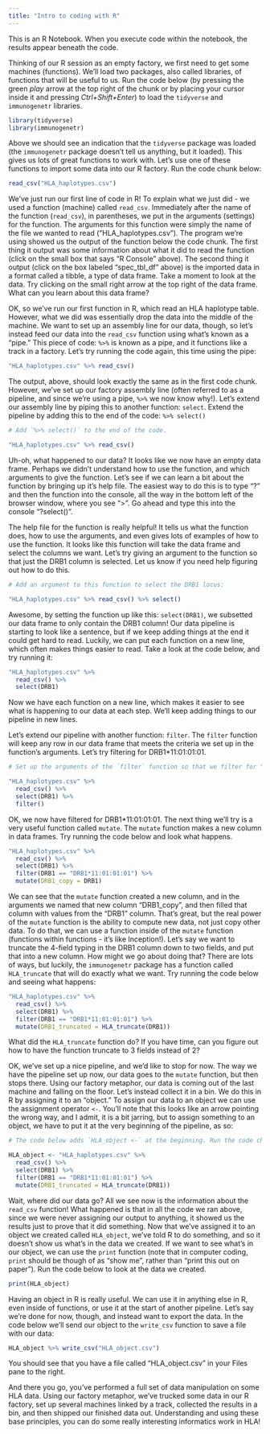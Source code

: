 ```yaml
---
title: "Intro to coding with R"
---
```


This is an R Notebook. When you execute code within the notebook, the results appear beneath the code.

Thinking of our R session as an empty factory, we first need to get some machines (functions). We'll load two packages, also called libraries, of functions that will be useful to us. Run the code below (by pressing the green *play* arrow at the top right of the chunk or by placing your cursor inside it and pressing *Ctrl+Shift+Enter*) to load the `tidyverse` and `immunogenetr` libraries.

```r
library(tidyverse)
library(immunogenetr)
```
Above we should see an indication that the `tidyverse` package was loaded (the `immunogenetr` package doesn't tell us anything, but it loaded). This gives us lots of great functions to work with. Let's use one of these functions to import some data into our R factory. Run the code chunk below:

```r
read_csv("HLA_haplotypes.csv")
```

We've just run our first line of code in R! To explain what we just did - we used a function (machine) called `read_csv`. Immediately after the name of the function (`read_csv`), in parentheses, we put in the arguments (settings) for the function. The arguments for this function were simply the name of the file we wanted to read ("HLA_haplotypes.csv"). The program we're using showed us the output of the function below the code chunk. The first thing it output was some information about what it did to read the function (click on the small box that says "R Console" above). The second thing it output (click on the box labeled "spec_tbl_df" above) is the imported data in a format called a tibble, a type of data frame. Take a moment to look at the data. Try clicking on the small right arrow at the top right of the data frame. What can you learn about this data frame?



OK, so we've run our first function in R, which read an HLA haplotype table. However, what we did was essentially drop the data into the middle of the machine. We want to set up an assembly line for our data, though, so let's instead feed our data into the `read_csv` function using what's known as a "pipe." This piece of code: ` %>% ` is known as a pipe, and it functions like a track in a factory. Let's try running the code again, this time using the pipe:

```r
"HLA_haplotypes.csv" %>% read_csv()
```

The output, above, should look exactly the same as in the first code chunk. However, we've set up our factory assembly line (often referred to as a pipeline, and since we're using a pipe, ` %>% ` we now know why!). Let's extend our assembly line by piping this to another function: `select`. Extend the pipeline by adding this to the end of the code: `%>% select()`

```r
# Add `%>% select()` to the end of the code.

"HLA_haplotypes.csv" %>% read_csv()
```

Uh-oh, what happened to our data? It looks like we now have an empty data frame. Perhaps we didn't understand how to use the function, and which arguments to give the function. Let's see if we can learn a bit about the function by bringing up it's help file. The easiest way to do this is to type "?" and then the function into the console,  all the way in the bottom left of the browser window, where you see ">". Go ahead and type this into the console "?select()".


The help file for the function is really helpful! It tells us what the function does, how to use the arguments, and even gives lots of examples of how to use the function. It looks like this function will take the data frame and select the columns we want. Let's try giving an argument to the function so that just the DRB1 column is selected. Let us know if you need help figuring out how to do this.

```r
# Add an argument to this function to select the DRB1 locus:

"HLA_haplotypes.csv" %>% read_csv() %>% select()
```

Awesome, by setting the function up like this: `select(DRB1)`, we subsetted our data frame to only contain the DRB1 column! Our data pipeline is starting to look like a sentence, but if we keep adding things at the end it could get hard to read. Luckily, we can put each function on a new line, which often makes things easier to read. Take a look at the code below, and try running it:

```r
"HLA_haplotypes.csv" %>% 
  read_csv() %>% 
  select(DRB1)
```

Now we have each function on a new line, which makes it easier to see what is happening to our data at each step. We'll keep adding things to our pipeline in new lines.

Let's extend our pipeline with another function: `filter`. The `filter` function will keep any row in our data frame that meets the criteria we set up in the function's arguments. Let's try filtering for DRB1*11:01:01:01.

```r
# Set up the arguments of the `filter` function so that we filter for "DRB1*11:01:01:01". Here's a hint: in R, saying something equals something else requires two equal signs (==), and make sure you put "DRB1*11:01:01:01" in quotes. Otherwise, you can also look up the help file for the `filter` function! 

"HLA_haplotypes.csv" %>% 
  read_csv() %>% 
  select(DRB1) %>% 
  filter()
```

OK, we now have filtered for DRB1*11:01:01:01. The next thing we'll try is a very useful function called `mutate`. The `mutate` function makes a new column in data frames. Try running the code below and look what happens.

```r
"HLA_haplotypes.csv" %>% 
  read_csv() %>% 
  select(DRB1) %>% 
  filter(DRB1 == "DRB1*11:01:01:01") %>% 
  mutate(DRB1_copy = DRB1)
```

We can see that the `mutate` function created a new column, and in the arguments we named that new column "DRB1_copy", and then filled that column with values from the "DRB1" column. That's great, but the real power of the `mutate` function is the ability to compute new data, not just copy other data. To do that, we can use a function inside of the `mutate` function (functions within functions - it's like Inception!). Let's say we want to truncate the 4-field typing in the DRB1 column down to two fields, and put that into a new column. How might we go about doing that? There are lots of ways, but luckily, the `immunogenetr` package has a function called `HLA_truncate` that will do exactly what we want. Try running the code below and seeing what happens:

```r
"HLA_haplotypes.csv" %>% 
  read_csv() %>% 
  select(DRB1) %>% 
  filter(DRB1 == "DRB1*11:01:01:01") %>% 
  mutate(DRB1_truncated = HLA_truncate(DRB1))
```

What did the `HLA_truncate` function do? If you have time, can you figure out how to have the function truncate to 3 fields instead of 2?

OK, we've set up a nice pipeline, and we'd like to stop for now. The way we have the pipeline set up now, our data goes to the `mutate` function, but then stops there. Using our factory metaphor, our data is coming out of the last machine and falling on the floor. Let's instead collect it in a bin. We do this in R by assigning it to an "object." To assign our data to an object we can use the assignment operator `<-`. You'll note that this looks like an arrow pointing the wrong way, and I admit, it is a bit jarring, but to assign something to an object, we have to put it at the very beginning of the pipeline, as so:

```r
# The code below adds `HLA_object <-` at the beginning. Run the code chunk to see what happens.

HLA_object <- "HLA_haplotypes.csv" %>% 
  read_csv() %>% 
  select(DRB1) %>% 
  filter(DRB1 == "DRB1*11:01:01:01") %>% 
  mutate(DRB1_truncated = HLA_truncate(DRB1))
```

Wait, where did our data go? All we see now is the information about the `read_csv` function! What happened is that in all the code we ran above, since we were never assigning our output to anything, it showed us the results just to prove that it did something. Now that we've assigned it to an object we created called `HLA_object`, we've told R to do something, and so it doesn't show us what's in the data we created. If we want to see what's in our object, we can use the `print` function (note that in computer coding, `print` should be though of as "show me", rather than "print this out on paper"). Run the code below to look at the data we created.

```r
print(HLA_object)
```

Having an object in R is really useful. We can use it in anything else in R, even inside of functions, or use it at the start of another pipeline. Let's say we're done for now, though, and instead want to export the data. In the code below we'll send our object to the `write_csv` function to save a file with our data:

```r
HLA_object %>% write_csv("HLA_object.csv")
```

You should see that you have a file called "HLA_object.csv" in your Files pane to the right.

And there you go, you've performed a full set of data manipulation on some HLA data. Using our factory metaphor, we've trucked some data in our R factory, set up several machines linked by a track, collected the results in a bin, and then shipped our finished data out. Understanding and using these base principles, you can do some really interesting informatics work in HLA!

